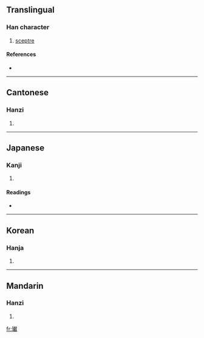 ==Translingual==

===Han character===
{{Han char|rn=96|rad=玉|as=20|sn=24|four=1313<sub>4</sub>|canj=一土卜月大 (MGYBK)}}

# [[sceptre]]

====References====
* {{Han ref|kx=0745.300|dkj=21364|dj=1154.080|hdz=21147.040|uh=74DB|ud=29915|bh=F8B2|bd=63666}}

----

==Cantonese==

===Hanzi===
{{yue-hanzi|jyut=|y=wun4}}

# {{defn|Cantonese|sort=玉20}}

----

==Japanese==

===Kanji===
{{ja-kanji|grade=|rs=玉20}}

# {{defn|Japanese|sort=玉20}}

====Readings====
* {{ja-readings|on=[[かん]] (kan), [[がん]] (gan), [[けん]] (ken), [[こん]] (kon)|kun=|nanori=}}

----

==Korean==

===Hanja===
{{ko-hanja|hangeul=환|eumhun=|rv=hwan|mr=hwan|y=hwan}}

# {{defn|Korean|sort=玉20}}

----

==Mandarin==

===Hanzi===
{{cmn-hanzi|pin=[[huán]] ([[huan2]])|wg=huan<sup>2</sup>}}

# {{defn|Mandarin|sort=玉20}}

[[fr:瓛]]